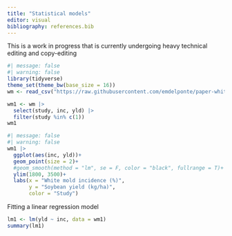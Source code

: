 ```yaml
---
title: "Statistical models"
editor: visual
bibliography: references.bib
---
```


::: {.callout-note appearance="simple"}
This is a work in progress that is currently undergoing heavy technical editing and copy-editing
:::

```r
#| message: false
#| warning: false
library(tidyverse)
theme_set(theme_bw(base_size = 16))
wm <- read_csv("https://raw.githubusercontent.com/emdelponte/paper-white-mold-meta-analysis/gh-pages/dat-white-mold-br.csv")
```

```r
wm1 <- wm |> 
  select(study, inc, yld) |> 
  filter(study %in% c(1)) 
wm1
```


```r
#| message: false
#| warning: false
wm1 |> 
  ggplot(aes(inc, yld))+
  geom_point(size = 2)+
  #geom_smooth(method = "lm", se = F, color = "black", fullrange = T)+
  ylim(1800, 3500)+
  labs(x = "White mold incidence (%)",
       y = "Soybean yield (kg/ha)",
       color = "Study")
```

Fitting a linear regression model

```r
lm1 <- lm(yld ~ inc, data = wm1)
summary(lm1)
```


